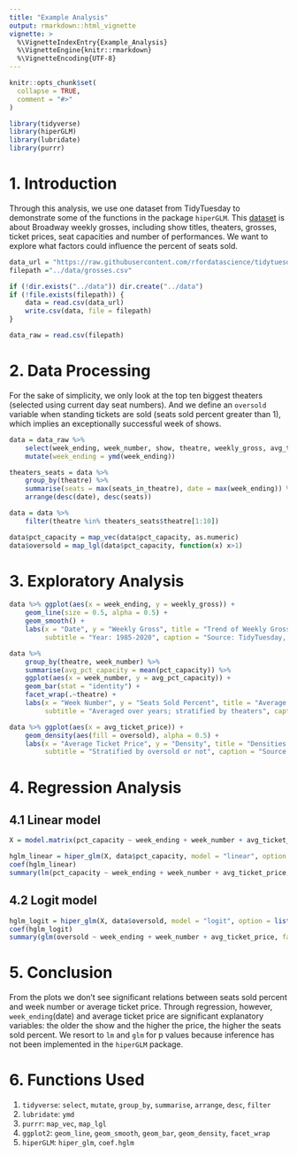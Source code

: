 ```yaml
---
title: "Example Analysis"
output: rmarkdown::html_vignette
vignette: >
  %\VignetteIndexEntry{Example_Analysis}
  %\VignetteEngine{knitr::rmarkdown}
  %\VignetteEncoding{UTF-8}
---
```


```r
knitr::opts_chunk$set(
  collapse = TRUE,
  comment = "#>"
)
```

```r
library(tidyverse)
library(hiperGLM)
library(lubridate)
library(purrr)
```

# 1. Introduction

Through this analysis, we use one dataset from TidyTuesday to demonstrate some of the functions in the package `hiperGLM`. This [dataset](https://github.com/rfordatascience/tidytuesday/tree/master/data/2020/2020-04-28) is about Broadway weekly grosses, including show titles, theaters, grosses, ticket prices, seat capacities and number of performances. We want to explore what factors could influence the percent of seats sold.

```r
data_url = "https://raw.githubusercontent.com/rfordatascience/tidytuesday/master/data/2020/2020-04-28/grosses.csv"
filepath ="../data/grosses.csv"

if (!dir.exists("../data")) dir.create("../data")
if (!file.exists(filepath)) {
    data = read.csv(data_url)
    write.csv(data, file = filepath)
}

data_raw = read.csv(filepath)
```

# 2. Data Processing
For the sake of simplicity, we only look at the top ten biggest theaters (selected using current day seat numbers). And we define an `oversold` variable when standing tickets are sold (seats sold percent greater than 1), which implies an exceptionally successful week of shows.

```r
data = data_raw %>%
    select(week_ending, week_number, show, theatre, weekly_gross, avg_ticket_price, seats_in_theatre, pct_capacity) %>%
    mutate(week_ending = ymd(week_ending))

theaters_seats = data %>%
    group_by(theatre) %>%
    summarise(seats = max(seats_in_theatre), date = max(week_ending)) %>%
    arrange(desc(date), desc(seats))

data = data %>%
    filter(theatre %in% theaters_seats$theatre[1:10])

data$pct_capacity = map_vec(data$pct_capacity, as.numeric)
data$oversold = map_lgl(data$pct_capacity, function(x) x>1)
```

# 3. Exploratory Analysis
```r
data %>% ggplot(aes(x = week_ending, y = weekly_gross)) +
    geom_line(size = 0.5, alpha = 0.5) +
    geom_smooth() +
    labs(x = "Date", y = "Weekly Gross", title = "Trend of Weekly Gross",
         subtitle = "Year: 1985-2020", caption = "Source: TidyTuesday, 2020.4.28")
```

```r
data %>%
    group_by(theatre, week_number) %>%
    summarise(avg_pct_capacity = mean(pct_capacity)) %>%
    ggplot(aes(x = week_number, y = avg_pct_capacity)) +
    geom_bar(stat = "identity") +
    facet_wrap(.~theatre) +
    labs(x = "Week Number", y = "Seats Sold Percent", title = "Average Weekly Seats Sold Percent in One Year",
         subtitle = "Averaged over years; stratified by theaters", caption = "Source: TidyTuesday, 2020.4.28")
```

```r
data %>% ggplot(aes(x = avg_ticket_price)) +
    geom_density(aes(fill = oversold), alpha = 0.5) +
    labs(x = "Average Ticket Price", y = "Density", title = "Densities of Average Ticket Prices",
         subtitle = "Stratified by oversold or not", caption = "Source: TidyTuesday, 2020.4.28")
```

# 4. Regression Analysis
## 4.1 Linear model
```r
X = model.matrix(pct_capacity ~ week_ending + week_number + avg_ticket_price, data = data)

hglm_linear = hiper_glm(X, data$pct_capacity, model = "linear", option = list(mle_finder = "pseudo_inv"))
coef(hglm_linear)
summary(lm(pct_capacity ~ week_ending + week_number + avg_ticket_price, data = data))
```

## 4.2 Logit model
```r
hglm_logit = hiper_glm(X, data$oversold, model = "logit", option = list(mle_finder = "newton"))
coef(hglm_logit)
summary(glm(oversold ~ week_ending + week_number + avg_ticket_price, family = "binomial", data = data))
```

# 5. Conclusion
From the plots we don't see significant relations between seats sold percent and week number or average ticket price. Through regression, however, `week_ending`(date) and average ticket price are significant explanatory variables: the older the show and the higher the price, the higher the seats sold percent. We resort to `lm` and `glm` for p values because inference has not been implemented in the `hiperGLM` package.

# 6. Functions Used
1. `tidyverse`: `select`, `mutate`, `group_by`, `summarise`, `arrange`, `desc`, `filter`
2. `lubridate`: `ymd`
3. `purrr`: `map_vec`, `map_lgl`
4. `ggplot2`: `geom_line`, `geom_smooth`, `geom_bar`, `geom_density`, `facet_wrap`
5. `hiperGLM`: `hiper_glm`, `coef.hglm`
